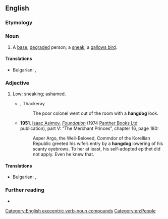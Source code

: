 {{also|hang-dog|hang dog}}
==English==

===Etymology===
{{compound|en|hang|dog}}

===Noun===
{{en-noun}}

# A [[base]], [[degrade]]d person; a [[sneak]]; a [[gallows bird]].

====Translations====
{{trans-top|A [[base]], [[degrade]]d person}}
* Bulgarian: {{t+|bg|подлец|m}}, {{t+|bg|обесник|m}}
{{trans-mid}}
{{trans-bottom}}

===Adjective===
{{en-adj|-}}

# Low; sneaking; ashamed.
#* {{rfdate|lang=en}}, Thackeray
#*: The poor colonel went out of the room with a '''hangdog''' look.
#* '''1951''', [[w:Isaac Asimov|Isaac Asimov]], ''[[w:Foundation (novel)|Foundation]]'' (1974 [[w:Panther Books|Panther Books Ltd]] publication), part V: “The Merchant Princes”, chapter 16, page 180:
#*: Asper Argo, the Well-Beloved, Commdor of the Korellian Republic greeted his wife’s entry by a '''hangdog''' lowering of his scanty eyebrows. To her at least, his self-adopted epithet did not apply. Even he knew that.

====Translations====
{{trans-top|sneaking; ashamed}}
* Bulgarian: {{t+|bg|гузен}}, {{t+|bg|виновен}}
{{trans-mid}}
{{trans-bottom}}

===Further reading===
* {{R:OneLook}}

[[Category:English exocentric verb-noun compounds]]
[[Category:en:People]]